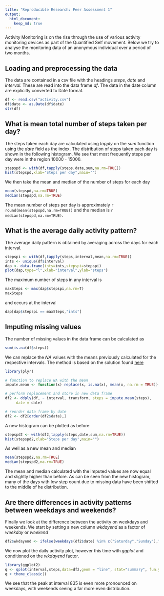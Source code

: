 ```yaml
---
title: "Reproducible Research: Peer Assessment 1"
output: 
  html_document:
    keep_md: true
---
```

Activity Monitoring is on the rise through the use of various activity monitoring devices as part of the Quantified Self movement. Below we try to analyse the monitoring data of an anonymous individual over a period of two months. 

## Loading and preprocessing the data

The data are contained in a csv file with the headings *steps*, *date* and *interval*. These are read into the data frame *df*. The data in the date column are explicitly converted to Date format.

```r
df <- read.csv("activity.csv")
df$date <- as.Date(df$date)
str(df)
```


## What is mean total number of steps taken per day?

The steps taken each day are calculated using *tapply* on the *sum* function using the *date* field as the index. The distribution of steps taken each day is shown in the following histogram. We see that most frequently steps per day were in the region 10000 - 15000.

```r
stepspd <- with(df,tapply(steps,date,sum,na.rm=TRUE))
hist(stepspd,xlab="Steps per day",main="")
```

We then take the mean and median of the number of steps for each day

```r
mean(stepspd,na.rm=TRUE)
median(stepspd,na.rm=TRUE)
```

The mean number of steps per day is approximately `r round(mean(stepspd,na.rm=TRUE))` and the median is `r median(stepspd,na.rm=TRUE)`.

## What is the average daily activity pattern?

The average daily pattern is obtained by averaging across the days for each interval.

```r
stepspi <- with(df,tapply(steps,interval,mean,na.rm=TRUE))
ints <- unique(df$interval)
dap <- data.frame(ints=ints,stepspi=stepspi)
plot(dap,type="l",xlab="interval",ylab="steps")
```

The maximum number of steps in any interval is

```r
maxSteps <- max(dap$stepspi,na.rm=T)
maxSteps
```

and occurs at the interval

```r
dap[dap$stepspi == maxSteps,"ints"]
```

## Imputing missing values

The number of missing values in the data frame can be calculated as

```r
sum(is.na(df$steps))
```

We can replace the *NA* values with the means previously calculated for the respective intervals. The method is based on the solution found [here](http://stackoverflow.com/questions/9322773/how-to-replace-na-with-mean-by-subset-in-r-impute-with-plyr)

```r
library(plyr)

# function to replace NA with the mean
impute.mean <- function(x) replace(x, is.na(x), mean(x, na.rm = TRUE))

# perform replacement and store in new data frame
df2 <- ddply(df, ~ interval, transform, steps = impute.mean(steps),
     date = date)

# reorder data frame by date
df2 <- df2[order(df2$date),]
```

A new histogram can be plotted as before

```r
stepspd2 <- with(df2,tapply(steps,date,sum,na.rm=TRUE))
hist(stepspd2,xlab="Steps per day",main="")
```

As well as a new mean and median

```r
mean(stepspd2,na.rm=TRUE)
median(stepspd2,na.rm=TRUE)
```

The mean and median calculated with the imputed values are now equal and slightly higher than before. As can be seen from the new histogram, many of the days with low step count due to missing data have been shifted to the middle of he distribution.

## Are there differences in activity patterns between weekdays and weekends?

Finally we look at the difference between the activity on weekdays and weekends. We start by setting a new column *wkdayend* as a factor of *weekday* or *weekend*

```r
df2$wkdayend <- ifelse(weekdays(df2$date) %in% c("Saturday","Sunday"),"weekend","weekday")
```

We now plot the daily activity plot, however this time with *ggplot* and conditioned on the *wkdayend* factor.

```r
library(ggplot2)
q <- qplot(interval,steps,data=df2,geom = "line", stat="summary", fun.y = "mean",facets = wkdayend ~ .)
q + theme_classic()
```

We see that the peak at interval 835 is even more pronounced on weekdays, with weekends seeing a far more even distribution.
